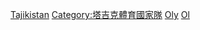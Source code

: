 [[Category:奥林匹克运动会代表团|Tajikistan]]
[[Category:塔吉克體育國家隊|Category:塔吉克體育國家隊]]
[[Category:綜合運動會塔吉克代表團|Oly]]
[[Category:塔吉克斯坦體育|Ol]]
